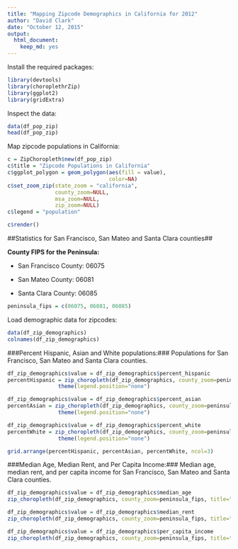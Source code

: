```yaml
---
title: "Mapping Zipcode Demographics in California for 2012"
author: "David Clark"
date: "October 12, 2015"
output: 
  html_document: 
    keep_md: yes
---
```


Install the required packages:

```r
library(devtools)
library(choroplethrZip)
library(ggplot2)
library(gridExtra)
```


Inspect the data:

```r
data(df_pop_zip)
head(df_pop_zip)
```

Map zipcode populations in California:

```r
c = ZipChoropleth$new(df_pop_zip)
c$title = "Zipcode Populations in California"
c$ggplot_polygon = geom_polygon(aes(fill = value),
                                color=NA)
c$set_zoom_zip(state_zoom = "california",
               county_zoom=NULL,
               msa_zoom=NULL,
               zip_zoom=NULL)
c$legend = "population"

c$render()

```

##Statistics for San Francisco, San Mateo and Santa Clara counties##

**County FIPS for the Peninsula:**

* San Francisco County: 06075

* San Mateo County: 06081

* Santa Clara County: 06085

```r
peninsula_fips = c(06075, 06081, 06085)
```

Load demographic data for zipcodes:

```r
data(df_zip_demographics)
colnames(df_zip_demographics)
```

###Percent Hispanic, Asian and White populations:###
Populations for San Francisco, San Mateo and Santa Clara counties.

```r
df_zip_demographics$value = df_zip_demographics$percent_hispanic
percentHispanic = zip_choropleth(df_zip_demographics, county_zoom=peninsula_fips, title="Percent Hispanic") +
                theme(legend.position="none")

df_zip_demographics$value = df_zip_demographics$percent_asian
percentAsian = zip_choropleth(df_zip_demographics, county_zoom=peninsula_fips, title="Percent Asian") +
                theme(legend.position="none")

df_zip_demographics$value = df_zip_demographics$percent_white
percentWhite = zip_choropleth(df_zip_demographics, county_zoom=peninsula_fips, title="Percent White") +
                theme(legend.position="none")

grid.arrange(percentHispanic, percentAsian, percentWhite, ncol=3)
```

###Median Age, Median Rent, and Per Capita Income:###
Median age, median rent, and per capita income for San Francisco, San Mateo and Santa Clara counties.

```r
df_zip_demographics$value = df_zip_demographics$median_age
zip_choropleth(df_zip_demographics, county_zoom=peninsula_fips, title="Median Age", legend = "age")

df_zip_demographics$value = df_zip_demographics$median_rent
zip_choropleth(df_zip_demographics, county_zoom=peninsula_fips, title="Median Rent", legend = "price ($)")

df_zip_demographics$value = df_zip_demographics$per_capita_income
zip_choropleth(df_zip_demographics, county_zoom=peninsula_fips, title="Per Capita Income", legend = "income ($)")

```

